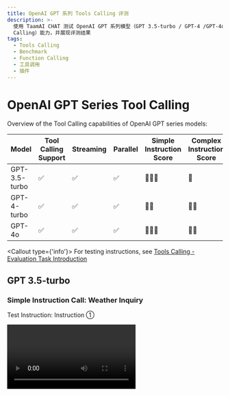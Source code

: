 ```yaml
---
title: OpenAI GPT 系列 Tools Calling 评测
description: >-
  使用 TaamAI CHAT 测试 OpenAI GPT 系列模型（GPT 3.5-turbo / GPT-4 /GPT-4o） 的工具调用（Function
  Calling）能力，并展现评测结果
tags:
  - Tools Calling
  - Benchmark
  - Function Calling
  - 工具调用
  - 插件
---
```


# OpenAI GPT Series Tool Calling

Overview of the Tool Calling capabilities of OpenAI GPT series models:

| Model | Tool Calling Support | Streaming | Parallel | Simple Instruction Score | Complex Instruction Score |
| --- | --- | --- | --- | --- | --- |
| GPT-3.5-turbo | ✅ | ✅ | ✅ | 🌟🌟🌟 | 🌟 |
| GPT-4-turbo | ✅ | ✅ | ✅ | 🌟🌟 | 🌟🌟 |
| GPT-4o | ✅ | ✅ | ✅ | 🌟🌟🌟 | 🌟🌟 |

<Callout type={'info'}>
  For testing instructions, see [Tools Calling - Evaluation Task
  Introduction](/docs/usage/tools-calling#evaluation-task-introduction)
</Callout>

## GPT 3.5-turbo

### Simple Instruction Call: Weather Inquiry

Test Instruction: Instruction ①

<Video src="https://github.com/lobehub/lobe-chat/assets/28616219/65901ee2-78b8-4f56-9e0d-6407c484f434" />

<Image
  alt="Tool Calling for Simple Instruction in GPT 3.5 Turbo"
  src="https://github.com/lobehub/lobe-chat/assets/28616219/1251dfc0-d1c4-4c3d-825e-dd6205793d53"
/>

<details>
<summary>Streaming Tool Calling Raw Output:</summary>

</details>

### Complex Instruction Call: Wenshengtu

Test Instruction: Instruction ②

<Video src="https://github.com/lobehub/lobe-chat/assets/28616219/2047665f-ab22-4da7-a390-0fb4ec5a2a14" />

<Image
  alt="Tool Calling for Complex Instruction in GPT 3.5 Turbo"
  src="https://github.com/lobehub/lobe-chat/assets/28616219/125ad028-a621-4433-b5fa-321f8fd76302"
/>

<details>
<summary>Streaming Tool Calling Raw Output:</summary>

</details>

## GPT-4 Turbo

### Simple Instruction Call: Weather Inquiry

Test Instruction: Instruction ①

Unlike GPT-3.5 Turbo, GPT-4 Turbo did not respond with "okay" when calling Tool Calling, and after multiple tests, it remained the same. Therefore, in this follow-up of a compound instruction, it is not as good as GPT-3.5 Turbo, but the remaining two capabilities are still good.

Of course, it is also possible that GPT-4 Turbo's model has more "autonomy" and believes that it does not need to output this "okay."

<Video src="https://github.com/lobehub/lobe-chat/assets/28616219/f865d91b-b84a-4258-ae09-9d1e15eeb43d" />

<Image
  alt="Tool Calling for Simple Instruction in GPT-4 Turbo"
  src="https://github.com/lobehub/lobe-chat/assets/28616219/19298693-7a9b-4b54-9e28-c46b541b4f41"
/>

<details>
<summary>Streaming Tool Calling Raw Output:</summary>

</details>

### Complex Instruction Call: Wenshengtu

Test Instruction: Instruction ②

<Video src="https://github.com/lobehub/lobe-chat/assets/28616219/69989faf-9b98-41ec-ba51-40cc3545d8d1" />

<Image
  alt="Tool Calling for Complex Instruction in GPT-4 Turbo"
  src="https://github.com/lobehub/lobe-chat/assets/28616219/8329c1b2-5e36-4457-946c-ce3781b05afd"
/>

<details>
<summary>Streaming Tool Calling Raw Output:</summary>

</details>

## GPT-4o

### Simple Instruction Call: Weather Inquiry

Test Instruction: Instruction ①

Similar to GPT-3.5, GPT-4o performs very well in following compound instructions in simple instruction calls.

<Video src="https://github.com/lobehub/lobe-chat/assets/28616219/c77b65ab-0854-4e1f-a25b-ff43275bd318" />

<Image
  alt="Tool Calling for Simple Instruction in GPT-4o"
  src="https://github.com/lobehub/lobe-chat/assets/28616219/e5d6214f-f628-4064-a330-cbd7c5d474ac"
/>

<details>
    <summary>Streaming Tool Calling Raw Output:</summary>

</details>

### Complex Instruction Call: Wenshengtu

Test Instruction: Instruction ②

<Video src="https://github.com/lobehub/lobe-chat/assets/28616219/714bd86a-3b58-4941-8323-186c3fa4c6ea" />

<Image
  alt="Tool Calling for Complex Instruction in GPT-4o"
  src="https://github.com/lobehub/lobe-chat/assets/28616219/8329c1b2-5e36-4457-946c-ce3781b05afd"
/>

<details>
    <summary>Streaming Tool Calling Raw Output:</summary>

```yml

```

</details>
